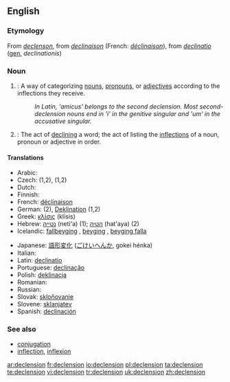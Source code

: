 ==English==

===Etymology===
From {{ME.}} ''[[declenson]]'', from {{MF.}} ''[[declinaison]]'' (French: ''[[déclinaison]]''), from {{L.}} ''[[declinatio]]'' ([[genitive|gen.]] ''declinationis'')

===Noun===
{{wikipedia}}
{{en-noun}}

# {{grammar}}: A way of categorizing [[noun]]s, [[pronoun]]s, or [[adjective]]s according to the inflections they receive.
#: ''In Latin, 'amicus' belongs to the second declension. Most second-declension nouns end in 'i' in the genitive singular and 'um' in the accusative singular.''
# {{grammar}}: The act of [[declining]] a word; the act of listing the [[inflection]]s of a noun, pronoun or adjective in order.

====Translations====
{{top}}
* Arabic: {{Arab|[[تصريف الاسماء|تَصْرِيفُ الأسْمَاء]]}} {{IPAchar|(taʂríːfu l-’asmáː’)}}
* Czech: {{t+|cs|deklinace|f}} (1,2), {{t-|cs|skloňování|n}} (1,2)
* Dutch: {{t+|nl|verbuiging|f}}
* Finnish: {{t-|fi|taivutus}}
* French: [[déclinaison]] {{f}}
* German: {{t|de|Beugung|f}} (2), [[Deklination]] {{f}} (1,2)
* Greek: [[κλίσις]] (klísis) {{f}}
* Hebrew: [[נטייה]] (neti'a) {{f}} (1); [[הטיה]] (hat'aya) {{f}} (2)
* Icelandic: [[fallbeyging]] {{f}}, [[beyging]] {{f}}, [[beyging falla]] {{f}}
{{mid}}
* Japanese: [[語形変化]] ([[ごけいへんか]], gokei hénka)
* Italian: {{t+|it|declinazione|f}}
* Latin: [[declinatio]] {{f}}
* Portuguese: [[declinação]] {{f}}
* Polish: [[deklinacja]] {{f}}
* Romanian: {{t-|ro|declinare|f}}
* Russian: {{t+|ru|склонение|n|tr=sklonénije|sc=Cyrl}}
* Slovak: [[skloňovanie]] {{n}}
* Slovene: [[sklanjatev]] {{f}}
* Spanish: [[declinación]] {{f}}
{{bottom}}

===See also===
* [[conjugation]]
* [[inflection]], [[inflexion]]

[[ar:declension]]
[[fr:declension]]
[[io:declension]]
[[pl:declension]]
[[ta:declension]]
[[te:declension]]
[[vi:declension]]
[[tr:declension]]
[[uk:declension]]
[[zh:declension]]